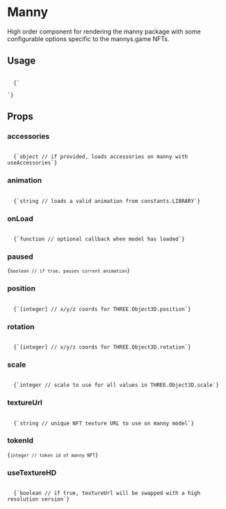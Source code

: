 
# Manny

High order component for rendering the <Link href="/docs/manny">manny</Link>
package with some configurable options specific to the mannys.game NFTs.

<h2 style={{ marginTop: 0 }}>Usage</h2>

<Code language="js">
  {`<Canvas>
  <Manny
    animation="bored"
    position={[0, 45, 0]}
  />
</Canvas>`}
</Code>

## Props

### accessories

<Code language="js">
  {`object // if provided, loads accessories on manny with useAccessories`}
</Code>

### animation

<Code language="js">
  {`string // loads a valid animation from constants.LIBRARY`}
</Code>

### onLoad

<Code language="js">
  {`function // optional callback when model has loaded`}
</Code>

### paused

<Code language="js">{`boolean // if true, pauses current animation`}</Code>

### position

<Code language="js">
  {`[integer] // x/y/z coords for THREE.Object3D.position`}
</Code>

### rotation

<Code language="js">
  {`[integer] // x/y/z coords for THREE.Object3D.rotation`}
</Code>

### scale

<Code language="js">
  {`integer // scale to use for all values in THREE.Object3D.scale`}
</Code>

### textureUrl

<Code language="js">
  {`string // unique NFT texture URL to use on manny model`}
</Code>

### tokenId

<Code language="js">{`integer // token id of manny NFT`}</Code>

### useTextureHD

<Code language="js">
  {`boolean // if true, textureUrl will be swapped with a high resolution version`}
</Code>
